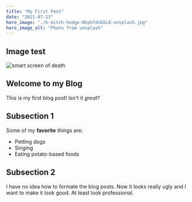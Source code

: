 ```yaml
---
title: "My First Post"
date: "2021-07-23"
hero_image: "./k-mitch-hodge-NhphfdnEEL8-unsplash.jpg"
hero_image_alt: "Photo from unsplash"
---
```


## Image test

![smart screen of death](./k-mitch-hodge-NhphfdnEEL8-unsplash.jpg)

## Welcome to my Blog

This is my first blog post! Isn't it _great_?

## Subsection 1

Some of my **favorite** things are:

- Petting dogs
- Singing
- Eating potato-based foods

## Subsection 2

I have no idea how to formate the blog posts. Now it looks really ugly and I want to make it look good. At least look professional.
